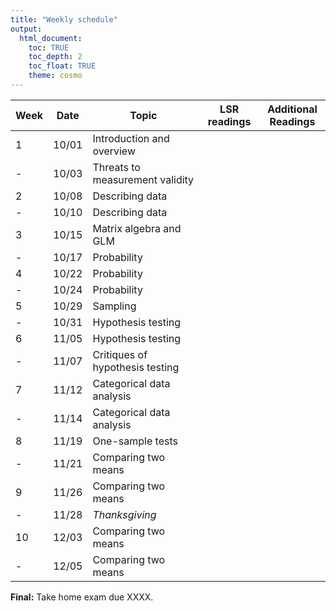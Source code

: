 ```yaml
---
title: "Weekly schedule"
output: 
  html_document:
    toc: TRUE
    toc_depth: 2
    toc_float: TRUE
    theme: cosmo
---
```



| Week | Date  |  Topic                                 |LSR readings       | Additional Readings  |
-------|-------|----------------------------------------|--------------------|----------------------|
| 1    | 10/01 | Introduction and overview              |                    |                      |
| -    | 10/03 | Threats to measurement validity        |                    |                      |
| 2    | 10/08 | Describing data                        |                    |                      |
| -    | 10/10 | Describing data                        |                    |                      |
| 3    | 10/15 | Matrix algebra and GLM                 |                    |                      |
| -    | 10/17 | Probability                            |                    |                      |
| 4    | 10/22 | Probability                            |                    |                      |
| -    | 10/24 | Probability                            |                    |                      |
| 5    | 10/29 | Sampling                               |                    |                      |
| -    | 10/31 | Hypothesis testing                     |                    |                      |
| 6    | 11/05 | Hypothesis testing                     |                    |                      |
| -    | 11/07 | Critiques of hypothesis testing        |                    |                      |
| 7    | 11/12 | Categorical data analysis              |                    |                      |
| -    | 11/14 | Categorical data analysis              |                    |                      |
| 8    | 11/19 | One-sample tests                       |                    |                      |
| -    | 11/21 | Comparing two means                    |                    |                      |
| 9    | 11/26 | Comparing two means                    |                    |                      |
| -    | 11/28 | _Thanksgiving_                         |                    |                      |
| 10   | 12/03 | Comparing two means                    |                    |                      |
| -    | 12/05 | Comparing two means                    |                    |                      |

**Final:** Take home exam due XXXX.